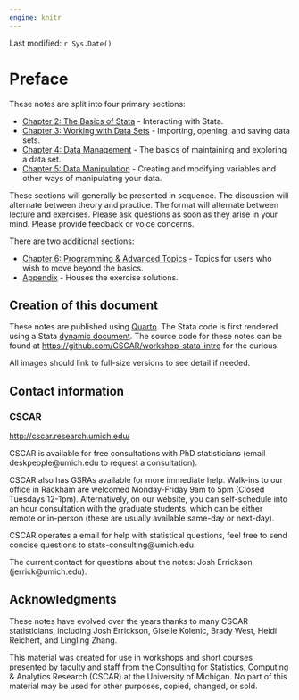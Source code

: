 ```yaml
---
engine: knitr
---
```


Last modified: `r Sys.Date()`

# Preface

These notes are split into four primary sections:

- [Chapter 2: The Basics of Stata](02-the-basics-of-stata.html) - Interacting
  with Stata.
- [Chapter 3: Working with Data Sets](03-working-with-data-sets.html) -
  Importing, opening, and saving data sets.
- [Chapter 4: Data Management](04-data-management.html) - The basics of
  maintaining and exploring a data set.
- [Chapter 5: Data Manipulation](05-data-manipulation.html) - Creating and
  modifying variables and other ways of manipulating your data.

These sections will generally be presented in sequence. The discussion will
alternate between theory and practice. The format will alternate between lecture
and exercises. Please ask questions as soon as they arise in your mind. Please
provide feedback or voice concerns.

There are two additional sections:

- [Chapter 6: Programming & Advanced Topics](06-programming.html) - Topics for
  users who wish to move beyond the basics.
- [Appendix](07-appendix.html) - Houses the exercise solutions.

## Creation of this document

These notes are published using [Quarto](https://quarto.org). The Stata code is
first rendered using a Stata [dynamic
document](https://www.stata.com/manuals/rptdynamicdocumentsintro.pdf). The
source code for these notes can be found at
<https://github.com/CSCAR/workshop-stata-intro> for the curious.

All images should link to full-size versions to see detail if needed.

## Contact information

### CSCAR

<http://cscar.research.umich.edu/>

CSCAR is available for free consultations with PhD statisticians (email
deskpeople@umich.edu to request a consultation).

CSCAR also has GSRAs available for more immediate help. Walk-ins to our office
in Rackham are welcomed Monday-Friday 9am to 5pm (Closed Tuesdays 12-1pm).
Alternatively, on our website, you can self-schedule into an hour consultation
with the graduate students, which can be either remote or in-person (these are
usually available same-day or next-day).

CSCAR operates a email for help with statistical questions, feel free to send
concise questions to stats-consulting@umich.edu.

The current contact for questions about the notes: Josh Errickson
(jerrick@umich.edu).


## Acknowledgments

These notes have evolved over the years thanks to many CSCAR statisticians,
including Josh Errickson, Giselle Kolenic, Brady West, Heidi Reichert, and
Lingling Zhang.

This material was created for use in workshops and short courses presented by
faculty and staff from the Consulting for Statistics, Computing & Analytics
Research (CSCAR) at the University of Michigan. No part of this material may be
used for other purposes, copied, changed, or sold.
